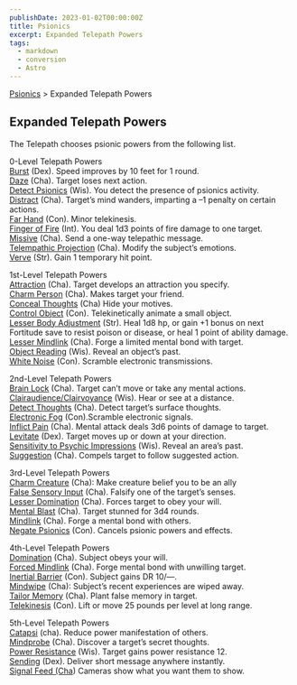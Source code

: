 ```yaml
---
publishDate: 2023-01-02T00:00:00Z
title: Psionics
excerpt: Expanded Telepath Powers
tags:
  - markdown
  - conversion
  - Astro
---
```


[Psionics](arcana-d20-srd-psionics-index) > Expanded Telepath Powers

## Expanded Telepath Powers

The Telepath chooses psionic powers from the following list.

0-Level Telepath Powers  
[Burst](modern-d20-srd-psionics-burst) (Dex). Speed improves by 10 feet for 1
round.  
[Daze](modern-d20-srd-psionics-daze) (Cha). Target loses next action.  
[Detect Psionics](modern-d20-srd-psionics-detect-psionics) (Wis). You detect
the presence of psionics activity.  
[Distract](modern-d20-srd-psionics-distract) (Cha). Target’s mind wanders,
imparting a –1 penalty on certain actions.  
[Far Hand](modern-d20-srd-psionics-far-hand) (Con). Minor telekinesis.  
[Finger of Fire](modern-d20-srd-psionics-finger-of-fire) (Int). You deal 1d3
points of fire damage to one target.  
[Missive](modern-d20-srd-psionics-missive) (Cha). Send a one-way telepathic
message.  
[Telempathic Projection](arcana-d20-srd-psionics-telempathic-projection)
(Cha). Modify the subject’s emotions.  
[Verve](modern-d20-srd-psionics-verve) (Str). Gain 1 temporary hit point.

1st-Level Telepath Powers  
[Attraction](modern-d20-srd-psionics-attraction) (Cha). Target develops an
attraction you specify.  
[Charm Person](modern-d20-srd-psionics-charm-person) (Cha). Makes target your
friend.  
[Conceal Thoughts](arcana-d20-srd-psionics-conceal-thoughts) (Cha) Hide your
motives.  
[Control Object](modern-d20-srd-psionics-control-object) (Con).
Telekinetically animate a small object.  
[Lesser Body Adjustment](modern-d20-srd-psionics-lesser-body-adjustment)
(Str). Heal 1d8 hp, or gain +1 bonus on next Fortitude save to resist poison
or disease, or heal 1 point of ability damage.  
[Lesser Mindlink](modern-d20-srd-psionics-lesser-mindlink) (Cha). Forge a
limited mental bond with target.  
[Object Reading](modern-d20-srd-psionics-object-reading) (Wis). Reveal an
object’s past.  
[White Noise](arcana-d20-srd-psionics-white-noise) (Con). Scramble electronic
transmissions.

2nd-Level Telepath Powers  
[Brain Lock](modern-d20-srd-psionics-brain-lock) (Cha). Target can’t move or
take any mental actions.  
[Clairaudience/Clairvoyance](modern-d20-srd-psionics-clairaudience-clairvoyance) (Wis). Hear or see at a distance.  
[Detect Thoughts](modern-d20-srd-psionics-detect-thoughts) (Cha). Detect
target’s surface thoughts.  
[Electronic Fog](arcana-d20-srd-psionics-electronic-fog) (Con).Scramble
electronic signals.  
[Inflict Pain](modern-d20-srd-psionics-inflict-pain) (Cha). Mental attack
deals 3d6 points of damage to target.  
[Levitate](modern-d20-srd-psionics-levitate) (Dex). Target moves up or down at
your direction.  
[Sensitivity to Psychic Impressions](modern-d20-srd-psionics-sensitivity-to-psychic-impressions) (Wis). Reveal an area’s past.  
[Suggestion](modern-d20-srd-psionics-suggestion) (Cha). Compels target to
follow suggested action.

3rd-Level Telepath Powers  
[Charm Creature](arcana-d20-srd-psionics-charm-creature) (Cha): Make creature
belief you to be an ally  
[False Sensory Input](modern-d20-srd-psionics-false-sensory-input) (Cha).
Falsify one of the target’s senses.  
[Lesser Domination](modern-d20-srd-psionics-lesser-domination) (Cha). Forces
target to obey your will.  
[Mental Blast](modern-d20-srd-psionics-mental-blast) (Cha). Target stunned for
3d4 rounds.  
[Mindlink](modern-d20-srd-psionics-mindlink) (Cha). Forge a mental bond with
others.  
[Negate Psionics](modern-d20-srd-psionics-negate-psionics) (Con). Cancels
psionic powers and effects.

4th-Level Telepath Powers  
[Domination](modern-d20-srd-psionics-domination) (Cha). Subject obeys your
will.  
[Forced Mindlink](modern-d20-srd-psionics-forced-mindlink) (Cha). Forge mental
bond with unwilling target.  
[Inertial Barrier](arcana-d20-srd-psionics-inertial-barrier) (Con). Subject
gains DR 10/—.  
[Mindwipe](arcana-d20-srd-psionics-mindwipe) (Cha): Subject’s recent
experiences are wiped away.  
[Tailor Memory](modern-d20-srd-psionics-tailor-memory) (Cha). Plant false
memory in target.  
[Telekinesis](modern-d20-srd-psionics-telekinesis) (Con). Lift or move 25
pounds per level at long range.

5th-Level Telepath Powers  
[Catapsi](arcana-d20-srd-psionics-catapsi) (cha). Reduce power manifestation
of others.  
[Mindprobe](modern-d20-srd-psionics-mind-probe) (Cha). Discover a target’s
secret thoughts.  
[Power Resistance](modern-d20-srd-psionics-power-resistance) (Wis). Target
gains power resistance 12.  
[Sending](modern-d20-srd-psionics-sending) (Dex). Deliver short message
anywhere instantly.  
[Signal Feed (Cha](arcana-d20-srd-psionics-signal-feed)) Cameras show what you
want them to show.

